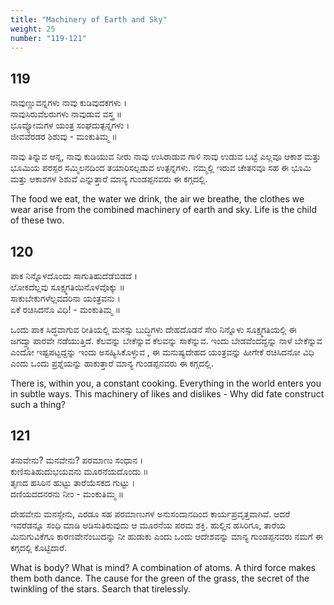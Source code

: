 ```yaml
---
title: "Machinery of Earth and Sky"
weight: 25
number: "119-121"
---
```


## 119

ನಾವುಣ್ಣುವನ್ನಗಳು ನಾವು ಕುಡಿವುದಕಗಳು ।  
ನಾವುಸಿರುವೆಲರುಗಳು ನಾವುಡುವ ವಸ್ತ್ರ ॥  
ಭೂವ್ಯೋಮಗಳ ಯಂತ್ರ ಸಂಘದುತ್ಪನ್ನಗಳು ।  
ಜೀವವೆರಡರ ಶಿಶುವು - ಮಂಕುತಿಮ್ಮ ॥

ನಾವು ತಿನ್ನುವ ಆನ್ನ, ನಾವು ಕುಡಿಯುವ ನೀರು ನಾವು ಉಸಿರಾಡುವ ಗಾಳಿ ನಾವು ಉಡುವ ಬಟ್ಟೆ ಎಲ್ಲವೂ ಆಕಾಶ ಮತ್ತು ಭೂಮಿಯ ಪರಸ್ಪರ ಸಮ್ಮಿಲನದಿಂದ ತಯಾರಿಸಲ್ಪಡುವ ಉತ್ಪನ್ನಗಳು. ನಮ್ಮಲ್ಲಿ ಇರುವ ಚೇತನವೂ ಸಹ ಈ ಭೂಮಿ ಮತ್ತು ಆಕಾಶಗಳ ಶಿಶುವೆ ಎನ್ನುತ್ತಾರೆ ಮಾನ್ಯ ಗುಂಡಪ್ಪನವರು ಈ ಕಗ್ಗದಲ್ಲಿ.

The food we eat, the water we drink, the air we breathe, the clothes we wear arise from the combined machinery of earth and sky. Life is the child of these two.

## 120

ಪಾಕ ನಿನ್ನೊಳದೊಂದು ಸಾಗುತಿಹುದೆಡೆಬಿಡದೆ ।  
ಲೋಕದೆಲ್ಲವು ಸೂಕ್ಷ್ಮಗತಿಯಿನೊಳವೊಕ್ಕು ॥  
ಸಾಕುಬೇಕುಗಳೆಲ್ಲವದರಿನಾ ಯಂತ್ರವನು ।  
ಏಕೆ ರಚಿಸಿದನೊ ವಿಧಿ! - ಮಂಕುತಿಮ್ಮ ॥

ಒಂದು ಪಾಕ ಸಿದ್ಧವಾಗುವ ರೀತಿಯಲ್ಲಿ ಮನಸ್ಸು ಬುದ್ಧಿಗಳು ದೇಹದೊಡನೆ ಸೇರಿ ನಿನ್ನೊಳು ಸೂಕ್ಷ್ಮಗತಿಯಲ್ಲಿ ಈ ಜಗದ್ವ್ಯಾಪಾರವೇ ನಡೆಯುತ್ತಿದೆ. ಕೆಲವನ್ನು ಬೇಕೆನ್ನುವ ಕೆಲವನ್ನು ಸಾಕೆನ್ನುವ. ಇಂದು ಬೇಡವೆಂದದ್ದನ್ನು ನಾಳೆ ಬೇಕೆನ್ನುವ ಎಂದೋ ಇಷ್ಟಪಟ್ಟದ್ದನ್ನು ಇಂದು ಅಸಹ್ಯಿಸಿಕೊಳ್ಳುವ , ಈ ಮನುಷ್ಯದೇಹದ ಯಂತ್ರವನ್ನು ಹೀಗೇಕೆ ರಚಿಸಿದನೋ ವಿಧಿ ಎಂದು ಒಂದು ಪ್ರಶ್ನೆಯನ್ನು ಹಾಕುತ್ತಾರೆ ಮಾನ್ಯ ಗುಂಡಪ್ಪನವರು ಈ ಕಗ್ಗದಲ್ಲಿ.

There is, within you, a constant cooking. Everything in the world enters you in subtle ways. This machinery of likes and dislikes - Why did fate construct such a thing?

## 121

ತನುವೇನು? ಮನವೇನು? ಪರಮಾಣು ಸಂಧಾನ ।  
ಕುಣಿಸುತಿಹುದುಭಯವನು ಮೂರನೆಯದೊಂದು ॥  
ತೃಣದ ಹಸಿರಿನ ಹುಟ್ಟು ತಾರೆಯೆಸಕದ ಗುಟ್ಟು ।  
ದಣಿಯದದನರನು ನೀಂ - ಮಂಕುತಿಮ್ಮ ॥

ದೇಹವೇನು ಮನಸ್ಸೇನು, ಎರಡೂ ಸಹ ಪರಮಾಣುಗಳ ಅನುಸಂದಾನದಿಂದ ಕಾರ್ಯಪ್ರವೃತ್ತವಾಗಿವೆ. ಆದರೆ ಇವರೆಡನ್ನೂ ಸಂಧಿ ಮಾಡಿ ಆಡಿಸುತಿರುವುದು ಆ ಮೂರನೆಯ ಪರಮ ಶಕ್ತಿ. ಹುಲ್ಲಿನ ಹಸಿರಿಗೂ, ತಾರೆಯ ಮಿನುಗುವಿಕೆಗೂ ಕಾರಣವೇನೆಂಬುದನ್ನು ನೀ ಹುಡುಕು ಎಂದು ಒಂದು ಆದೇಶವನ್ನು ಮಾನ್ಯ ಗುಂಡಪ್ಪನವರು ನಮಗೆ ಈ ಕಗ್ಗದಲ್ಲಿ ಕೊಟ್ಟಿದಾರೆ.

What is body? What is mind? A combination of atoms. A third force makes them both dance. The cause for the green of the grass, the secret of the twinkling of the stars. Search that tirelessly.
